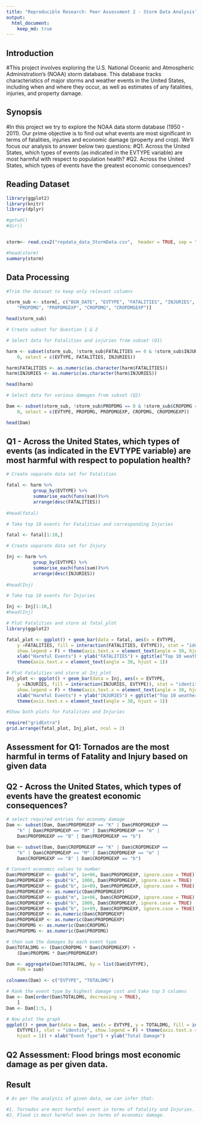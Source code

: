 ```yaml
---
title: "Reproducible Research: Peer Assessment 2 - Storm Data Analysis"
output: 
  html_document:
    keep_md: true
---
```


## Introduction

#This project involves exploring the U.S. National Oceanic and Atmospheric Administration's (NOAA) storm database. This database tracks characteristics of major storms and weather events in the United States, including when and where they occur, as well as estimates of any fatalities, injuries, and property damage.

## Synopsis

#In this project we try to explore the NOAA data storm database (1950 - 2011). Our prime objective is to find out what events are most significant in terms of fatalities, injuries and economic damage (property and crop). We'll focus our analysis to answer below two questions:
#Q1. Across the United States, which types of events (as indicated in the EVTYPE variable) are most harmful with respect to population health?
#Q2. Across the United States, which types of events have the greatest economic consequences?



##  Reading Dataset

```r

library(ggplot2)
library(knitr)
library(dplyr)

#getwd()
#dir()


storm<- read.csv2("repdata_data_StormData.csv",  header = TRUE, sep = ",")

#head(storm)
summary(storm)

```


##  Data Processing

```r

#Trim the dataset to keep only relevant columns

storm_sub <- storm[, c("BGN_DATE", "EVTYPE", "FATALITIES", "INJURIES", 
    "PROPDMG", "PROPDMGEXP", "CROPDMG", "CROPDMGEXP")]

head(storm_sub)

# Create subset for Question 1 & 2

# Select data for Fatalities and injuries from subset (Q1)

harm <- subset(storm_sub, !storm_sub$FATALITIES == 0 & !storm_sub$INJURIES == 
    0, select = c(EVTYPE, FATALITIES, INJURIES))

harm$FATALITIES <- as.numeric(as.character(harm$FATALITIES))
harm$INJURIES <- as.numeric(as.character(harm$INJURIES))

head(harm)

# Select data for various damages from subset (Q2)

Dam <- subset(storm_sub, !storm_sub$PROPDMG == 0 & !storm_sub$CROPDMG == 
    0, select = c(EVTYPE, PROPDMG, PROPDMGEXP, CROPDMG, CROPDMGEXP))

head(Dam)

```

## Q1 - Across the United States, which types of events (as indicated in the EVTYPE variable) are most harmful with respect to population health?

```r

# Create separate data set for Fatalities

fatal <- harm %>%
          group_by(EVTYPE) %>%
          summarise_each(funs(sum))%>% 
          arrange(desc(FATALITIES))
         
#head(fatal)

# Take top 10 events for Fatalities and corresponding Injuries

fatal <- fatal[1:10,]

# Create separate data set for Injury

Inj <- harm %>%
          group_by(EVTYPE) %>%
          summarise_each(funs(sum))%>% 
          arrange(desc(INJURIES))
         
#head(Inj)

# Take top 10 events for Injuries

Inj <- Inj[1:10,]
#head(Inj)

# Plot Fatalities and store at fatal_plot
library(ggplot2)

fatal_plot <- ggplot() + geom_bar(data = fatal, aes(x = EVTYPE, 
    y =FATALITIES, fill = interaction(FATALITIES, EVTYPE)), stat = "identity", 
    show.legend = F) + theme(axis.text.x = element_text(angle = 30, hjust = 1)) + 
    xlab("Harmful Events") + ylab("FATALITIES") + ggtitle("Top 10 weather events causing FATALITIES") + 
    theme(axis.text.x = element_text(angle = 30, hjust = 1))

# Plot Fatalities and store at Inj_plot
Inj_plot <- ggplot() + geom_bar(data = Inj, aes(x = EVTYPE, 
    y =INJURIES, fill = interaction(INJURIES, EVTYPE)), stat = "identity", 
    show.legend = F) + theme(axis.text.x = element_text(angle = 30, hjust = 1)) + 
    xlab("Harmful Events") + ylab("INJURIES") + ggtitle("Top 10 weather events causing INJURIES") + 
    theme(axis.text.x = element_text(angle = 30, hjust = 1))

#Show both plots for Fatalities and Injuries

require("gridExtra")
grid.arrange(fatal_plot, Inj_plot, ncol = 2)

```
## Assessment for Q1: Tornados are the most harmful in terms of Fatality and Injury based on given data

## Q2 - Across the United States, which types of events have the greatest economic consequences?

```r
# select required entries for economy damage
Dam <- subset(Dam, Dam$PROPDMGEXP == "K" | Dam$PROPDMGEXP == 
    "k" | Dam$PROPDMGEXP == "M" | Dam$PROPDMGEXP == "m" | 
    Dam$PROPDMGEXP == "B" | Dam$PROPDMGEXP == "b")

Dam <- subset(Dam, Dam$CROPDMGEXP == "K" | Dam$CROPDMGEXP == 
    "k" | Dam$CROPDMGEXP == "M" | Dam$CROPDMGEXP == "m" | 
    Dam$CROPDMGEXP == "B" | Dam$CROPDMGEXP == "b")

# Convert economic values to number
Dam$PROPDMGEXP <- gsub("m", 1e+06, Dam$PROPDMGEXP, ignore.case = TRUE)
Dam$PROPDMGEXP <- gsub("k", 1000, Dam$PROPDMGEXP, ignore.case = TRUE)
Dam$PROPDMGEXP <- gsub("b", 1e+09, Dam$PROPDMGEXP, ignore.case = TRUE)
Dam$PROPDMGEXP <- as.numeric(Dam$PROPDMGEXP)
Dam$CROPDMGEXP <- gsub("m", 1e+06, Dam$CROPDMGEXP, ignore.case = TRUE)
Dam$CROPDMGEXP <- gsub("k", 1000, Dam$CROPDMGEXP, ignore.case = TRUE)
Dam$CROPDMGEXP <- gsub("b", 1e+09, Dam$CROPDMGEXP, ignore.case = TRUE)
Dam$CROPDMGEXP <- as.numeric(Dam$CROPDMGEXP)
Dam$PROPDMGEXP <- as.numeric(Dam$PROPDMGEXP)
Dam$CROPDMG <- as.numeric(Dam$CROPDMG)
Dam$PROPDMG <- as.numeric(Dam$PROPDMG)

# then sum the damages by each event type
Dam$TOTALDMG <- (Dam$CROPDMG * Dam$CROPDMGEXP) + 
    (Dam$PROPDMG * Dam$PROPDMGEXP)

Dam <- aggregate(Dam$TOTALDMG, by = list(Dam$EVTYPE), 
    FUN = sum)

colnames(Dam) <- c("EVTYPE", "TOTALDMG")

# Rank the event type by highest damage cost and take top 5 columns
Dam <- Dam[order(Dam$TOTALDMG, decreasing = TRUE), 
    ]
Dam <- Dam[1:5, ]

# Now plot the graph
ggplot() + geom_bar(data = Dam, aes(x = EVTYPE, y = TOTALDMG, fill = interaction(TOTALDMG, 
    EVTYPE)), stat = "identity", show.legend = F) + theme(axis.text.x = element_text(angle = 30, 
    hjust = 1)) + xlab("Event Type") + ylab("Total Damage")


```
## Q2 Assessment: Flood brings most economic damage as per given data.

## Result

```r

# As per the analysis of given data, we can infer that:

#1. Tornados are most harmful event in terms of fatality and Injuries.
#2. Flood is most harmful even in terms of economic damage.

```